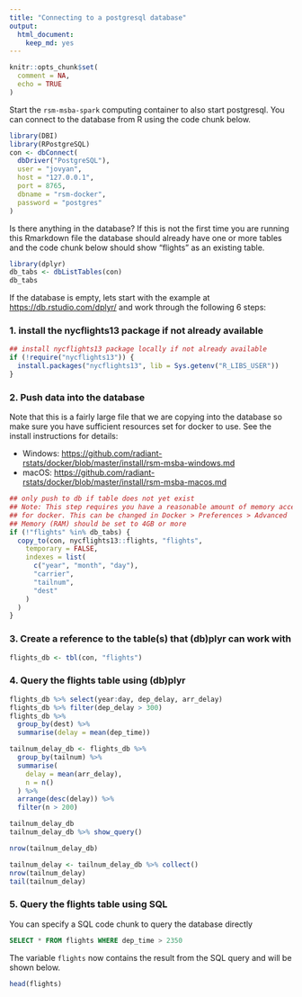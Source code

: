 ```yaml
---
title: "Connecting to a postgresql database"
output: 
  html_document: 
    keep_md: yes
---
```


```r
knitr::opts_chunk$set(
  comment = NA,
  echo = TRUE
)
```

Start the `rsm-msba-spark` computing container to also start postgresql. You can connect to the database from R using the code chunk below.

```r
library(DBI)
library(RPostgreSQL)
con <- dbConnect(
  dbDriver("PostgreSQL"),
  user = "jovyan", 
  host = "127.0.0.1",
  port = 8765,
  dbname = "rsm-docker",
  password = "postgres"
)
```

Is there anything in the database? If this is not the first time you are running this Rmarkdown file the database should already have one or more tables and the code chunk below should show "flights" as an existing table.

```r
library(dplyr)
db_tabs <- dbListTables(con)
db_tabs
```

If the database is empty, lets start with the example at <a href="https://db.rstudio.com/dplyr/" target="_blank">https://db.rstudio.com/dplyr/</a> and work through the following 6 steps:

### 1. install the nycflights13 package if not already available

```r
## install nycflights13 package locally if not already available
if (!require("nycflights13")) {
  install.packages("nycflights13", lib = Sys.getenv("R_LIBS_USER"))
}
```

### 2. Push data into the database 

Note that this is a fairly large file that we are copying into the database so make sure you have sufficient resources set for docker to use. See the install instructions for details:

* Windows: <a href="https://github.com/radiant-rstats/docker/blob/master/install/rsm-msba-windows.md" target="_blank">
https://github.com/radiant-rstats/docker/blob/master/install/rsm-msba-windows.md</a>
* macOS: <a href="https://github.com/radiant-rstats/docker/blob/master/install/rsm-msba-macos.md" target="_blank"> https://github.com/radiant-rstats/docker/blob/master/install/rsm-msba-macos.md</a>

```r
## only push to db if table does not yet exist
## Note: This step requires you have a reasonable amount of memory accessible 
## for docker. This can be changed in Docker > Preferences > Advanced 
## Memory (RAM) should be set to 4GB or more
if (!"flights" %in% db_tabs) {
  copy_to(con, nycflights13::flights, "flights",
    temporary = FALSE,
    indexes = list(
      c("year", "month", "day"),
      "carrier",
      "tailnum",
      "dest"
    )
  )
}
```

### 3. Create a reference to the table(s) that (db)plyr can work with

```r
flights_db <- tbl(con, "flights")
```

### 4. Query the flights table using (db)plyr

```r
flights_db %>% select(year:day, dep_delay, arr_delay)
flights_db %>% filter(dep_delay > 300)
flights_db %>%
  group_by(dest) %>%
  summarise(delay = mean(dep_time))

tailnum_delay_db <- flights_db %>% 
  group_by(tailnum) %>%
  summarise(
    delay = mean(arr_delay),
    n = n()
  ) %>% 
  arrange(desc(delay)) %>%
  filter(n > 200)

tailnum_delay_db
tailnum_delay_db %>% show_query()

nrow(tailnum_delay_db)

tailnum_delay <- tailnum_delay_db %>% collect()
nrow(tailnum_delay)
tail(tailnum_delay)
```

### 5. Query the flights table using SQL

You can specify a SQL code chunk to query the database directly

```sql
SELECT * FROM flights WHERE dep_time > 2350
```

The variable `flights` now contains the result from the SQL query and will be shown below.

```r
head(flights)
```
